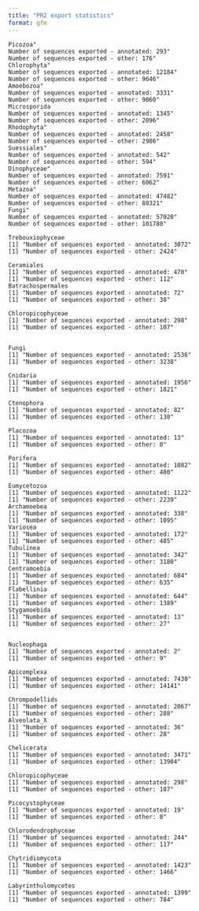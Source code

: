 ```yaml
---
title: "PR2 export statistics"
format: gfm
---
```


```
Picozoa"
Number of sequences exported - annotated: 293"
Number of sequences exported - other: 176"
Chlorophyta"
Number of sequences exported - annotated: 12184"
Number of sequences exported - other: 9646"
Amoebozoa"
Number of sequences exported - annotated: 3331"
Number of sequences exported - other: 9060"
Microsporida 
Number of sequences exported - annotated: 1345"
Number of sequences exported - other: 2096"
Rhodophyta"
Number of sequences exported - annotated: 2458"
Number of sequences exported - other: 2986"
Suessiales"
Number of sequences exported - annotated: 542"
Number of sequences exported - other: 594"
Dinophyceae"
Number of sequences exported - annotated: 7591"
Number of sequences exported - other: 6062"
Metazoa"
Number of sequences exported - annotated: 47482"
Number of sequences exported - other: 88321"
Fungi"
Number of sequences exported - annotated: 57020"
Number of sequences exported - other: 101780"

Trebouxiophyceae 
[1] "Number of sequences exported - annotated: 3072"
[1] "Number of sequences exported - other: 2424"

Ceramiales 
[1] "Number of sequences exported - annotated: 470"
[1] "Number of sequences exported - other: 112"
Batrachospermales 
[1] "Number of sequences exported - annotated: 72"
[1] "Number of sequences exported - other: 38"

Chloropicophyceae 
[1] "Number of sequences exported - annotated: 298"
[1] "Number of sequences exported - other: 107"


Fungi 
[1] "Number of sequences exported - annotated: 2536"
[1] "Number of sequences exported - other: 3238"

Cnidaria 
[1] "Number of sequences exported - annotated: 1956"
[1] "Number of sequences exported - other: 1821"

Ctenophora 
[1] "Number of sequences exported - annotated: 82"
[1] "Number of sequences exported - other: 130"

Placozoa 
[1] "Number of sequences exported - annotated: 13"
[1] "Number of sequences exported - other: 0"

Porifera 
[1] "Number of sequences exported - annotated: 1082"
[1] "Number of sequences exported - other: 480"

Eumycetozoa 
[1] "Number of sequences exported - annotated: 1122"
[1] "Number of sequences exported - other: 2239"
Archamoebea 
[1] "Number of sequences exported - annotated: 338"
[1] "Number of sequences exported - other: 1095"
Variosea 
[1] "Number of sequences exported - annotated: 172"
[1] "Number of sequences exported - other: 485"
Tubulinea 
[1] "Number of sequences exported - annotated: 342"
[1] "Number of sequences exported - other: 3180"
Centramoebia 
[1] "Number of sequences exported - annotated: 684"
[1] "Number of sequences exported - other: 635"
Flabellinia 
[1] "Number of sequences exported - annotated: 644"
[1] "Number of sequences exported - other: 1389"
Stygamoebida 
[1] "Number of sequences exported - annotated: 13"
[1] "Number of sequences exported - other: 27"


Nucleophaga 
[1] "Number of sequences exported - annotated: 2"
[1] "Number of sequences exported - other: 9"

Apicomplexa 
[1] "Number of sequences exported - annotated: 7430"
[1] "Number of sequences exported - other: 14141"

Chrompodellids 
[1] "Number of sequences exported - annotated: 2067"
[1] "Number of sequences exported - other: 288"
Alveolata_X 
[1] "Number of sequences exported - annotated: 36"
[1] "Number of sequences exported - other: 28"

Chelicerata 
[1] "Number of sequences exported - annotated: 3471"
[1] "Number of sequences exported - other: 13904"

Chloropicophyceae 
[1] "Number of sequences exported - annotated: 298"
[1] "Number of sequences exported - other: 107"

Picocystophyceae 
[1] "Number of sequences exported - annotated: 19"
[1] "Number of sequences exported - other: 8"

Chlorodendrophyceae 
[1] "Number of sequences exported - annotated: 244"
[1] "Number of sequences exported - other: 117"

Chytridiomycota 
[1] "Number of sequences exported - annotated: 1423"
[1] "Number of sequences exported - other: 1466"

Labyrinthulomycetes 
[1] "Number of sequences exported - annotated: 1399"
[1] "Number of sequences exported - other: 784"

```